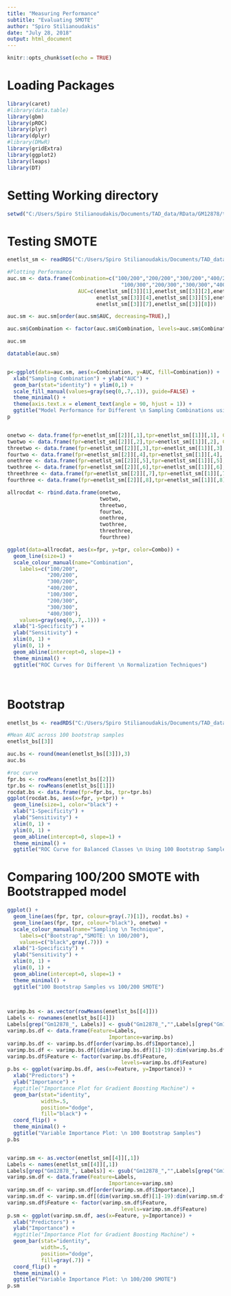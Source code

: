 ```yaml
---
title: "Measuring Performance"
subtitle: "Evaluating SMOTE"
author: "Spiro Stilianoudakis"
date: "July 28, 2018"
output: html_document
---
```


```r
knitr::opts_chunk$set(echo = TRUE)
```

# Loading Packages

```r
library(caret)
#library(data.table)
library(gbm)
library(pROC)
library(plyr)
library(dplyr)
#library(DMwR)
library(gridExtra)
library(ggplot2)
library(leaps)
library(DT)
```

# Setting Working directory

```r
setwd("C:/Users/Spiro Stilianoudakis/Documents/TAD_data/RData/GM12878/testing_SMOTE")
```

# Testing SMOTE 

```r
enetlst_sm <- readRDS("C:/Users/Spiro Stilianoudakis/Documents/TAD_data/RData/GM12878/testing_SMOTE/enetlst_sm.rds")

#Plotting Performance
auc.sm <- data.frame(Combination=c("100/200","200/200","300/200","400/200",
                                     "100/300","200/300","300/300","400/300"),
                       AUC=c(enetlst_sm[[3]][1],enetlst_sm[[3]][2],enetlst_sm[[3]][3],
                             enetlst_sm[[3]][4],enetlst_sm[[3]][5],enetlst_sm[[3]][6],
                             enetlst_sm[[3]][7],enetlst_sm[[3]][8]))

auc.sm <- auc.sm[order(auc.sm$AUC, decreasing=TRUE),]

auc.sm$Combination <- factor(auc.sm$Combination, levels=auc.sm$Combination)

auc.sm

datatable(auc.sm)


p<-ggplot(data=auc.sm, aes(x=Combination, y=AUC, fill=Combination)) + 
  xlab("Sampling Combination") + ylab("AUC") +
  geom_bar(stat="identity") + ylim(0,1) +
  scale_fill_manual(values=gray(seq(0,.7,.1)), guide=FALSE) +
  theme_minimal() + 
  theme(axis.text.x = element_text(angle = 90, hjust = 1)) +
  ggtitle("Model Performance for Different \n Sampling Combinations using SMOTE")
p


onetwo <- data.frame(fpr=enetlst_sm[[2]][,1],tpr=enetlst_sm[[1]][,1], Combo = "100/200");
twotwo <- data.frame(fpr=enetlst_sm[[2]][,2],tpr=enetlst_sm[[1]][,2], Combo = "200/200");
threetwo <- data.frame(fpr=enetlst_sm[[2]][,3],tpr=enetlst_sm[[1]][,3], Combo = "300/200");
fourtwo <- data.frame(fpr=enetlst_sm[[2]][,4],tpr=enetlst_sm[[1]][,4], Combo = "400/200");
onethree <- data.frame(fpr=enetlst_sm[[2]][,5],tpr=enetlst_sm[[1]][,5], Combo = "100/300");
twothree <- data.frame(fpr=enetlst_sm[[2]][,6],tpr=enetlst_sm[[1]][,6], Combo = "200/300");
threethree <- data.frame(fpr=enetlst_sm[[2]][,7],tpr=enetlst_sm[[1]][,7], Combo = "300/300");
fourthree <- data.frame(fpr=enetlst_sm[[2]][,8],tpr=enetlst_sm[[1]][,8], Combo = "400/300")

allrocdat <- rbind.data.frame(onetwo,
                              twotwo,
                              threetwo,
                              fourtwo,
                              onethree,
                              twothree,
                              threethree,
                              fourthree)

ggplot(data=allrocdat, aes(x=fpr, y=tpr, color=Combo)) + 
  geom_line(size=1) +
  scale_colour_manual(name="Combination",
    labels=c("100/200", 
             "200/200",
             "300/200",
             "400/200",
             "100/300",
             "200/300",
             "300/300",
             "400/300"),
    values=gray(seq(0,.7,.1))) + 
  xlab("1-Specificity") + 
  ylab("Sensitivity") + 
  xlim(0, 1) +
  ylim(0, 1) +
  geom_abline(intercept=0, slope=1) +
  theme_minimal() +
  ggtitle("ROC Curves for Different \n Normalization Techniques")




```


# Bootstrap

```r
enetlst_bs <- readRDS("C:/Users/Spiro Stilianoudakis/Documents/TAD_data/RData/GM12878/testing_SMOTE/enetlst_bs_lns.rds")

#Mean AUC across 100 bootstrap samples
enetlst_bs[[3]]

auc.bs <- round(mean(enetlst_bs[[3]]),3)
auc.bs

#roc curve
fpr.bs <- rowMeans(enetlst_bs[[2]])
tpr.bs <- rowMeans(enetlst_bs[[1]])
rocdat.bs <- data.frame(fpr=fpr.bs, tpr=tpr.bs)
ggplot(rocdat.bs, aes(x=fpr, y=tpr)) + 
  geom_line(size=1, color="black") +
  xlab("1-Specificity") + 
  ylab("Sensitivity") + 
  xlim(0, 1) +
  ylim(0, 1) +
  geom_abline(intercept=0, slope=1) +
  theme_minimal() +
  ggtitle("ROC Curve for Balanced Classes \n Using 100 Bootstrap Samples")


```


# Comparing 100/200 SMOTE with Bootstrapped model

```r

ggplot() + 
  geom_line(aes(fpr, tpr, colour=gray(.7)[1]), rocdat.bs) +
  geom_line(aes(fpr, tpr, colour="black"), onetwo) + 
  scale_colour_manual(name="Sampling \n Technique",
    labels=c("Bootstrap","SMOTE: \n 100/200"),
    values=c("black",gray(.7))) +
  xlab("1-Specificity") + 
  ylab("Sensitivity") + 
  xlim(0, 1) +
  ylim(0, 1) +
  geom_abline(intercept=0, slope=1) +
  theme_minimal() +
  ggtitle("100 Bootstrap Samples vs 100/200 SMOTE")
  


varimp.bs <- as.vector(rowMeans(enetlst_bs[[4]]))
Labels <- rownames(enetlst_bs[[4]])
Labels[grep("Gm12878_", Labels)] <- gsub("Gm12878_","",Labels[grep("Gm12878_", Labels)])
varimp.bs.df <- data.frame(Feature=Labels,
                                 Importance=varimp.bs)
varimp.bs.df <- varimp.bs.df[order(varimp.bs.df$Importance),]
varimp.bs.df <- varimp.bs.df[(dim(varimp.bs.df)[1]-19):dim(varimp.bs.df)[1],]
varimp.bs.df$Feature <- factor(varimp.bs.df$Feature,
                                     levels=varimp.bs.df$Feature)
p.bs <- ggplot(varimp.bs.df, aes(x=Feature, y=Importance)) +
  xlab("Predictors") +
  ylab("Importance") +
  #ggtitle("Importance Plot for Gradient Boosting Machine") +
  geom_bar(stat="identity", 
           width=.5, 
           position="dodge",
           fill="black") +
  coord_flip() +
  theme_minimal() +
  ggtitle("Variable Importance Plot: \n 100 Bootstrap Samples")
p.bs


varimp.sm <- as.vector(enetlst_sm[[4]][,1])
Labels <- names(enetlst_sm[[4]][,1])
Labels[grep("Gm12878_", Labels)] <- gsub("Gm12878_","",Labels[grep("Gm12878_", Labels)])
varimp.sm.df <- data.frame(Feature=Labels,
                                 Importance=varimp.sm)
varimp.sm.df <- varimp.sm.df[order(varimp.sm.df$Importance),]
varimp.sm.df <- varimp.sm.df[(dim(varimp.sm.df)[1]-19):dim(varimp.sm.df)[1],]
varimp.sm.df$Feature <- factor(varimp.sm.df$Feature,
                                     levels=varimp.sm.df$Feature)
p.sm <- ggplot(varimp.sm.df, aes(x=Feature, y=Importance)) +
  xlab("Predictors") +
  ylab("Importance") +
  #ggtitle("Importance Plot for Gradient Boosting Machine") +
  geom_bar(stat="identity", 
           width=.5, 
           position="dodge",
           fill=gray(.7)) +
  coord_flip() +
  theme_minimal() +
  ggtitle("Variable Importance Plot: \n 100/200 SMOTE")
p.sm

```

